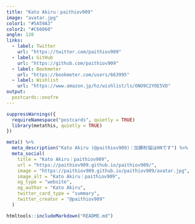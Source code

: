 ```yaml
---
title: "Kato Akiru｜paithiov909"
image: "avatar.jpg"
color1: "#5A59A3"
color2: "#C66060"
angle: 120
links:
  - label: Twitter
    url: "https://twitter.com/paithiov909"
  - label: GitHub
    url: "https://github.com/paithiov909"
  - label: Bookmeter
    url: "https://bookmeter.com/users/663995"
  - label: Wishlist
    url: "https://www.amazon.jp/hz/wishlist/ls/ONO9C2YOE5VD"
output:
  postcards::onofre
---
```


```r
suppressWarnings({
  requireNamespace("postcards", quietly = TRUE)
  library(metathis, quietly = TRUE)
})

meta() %>%
  meta_description("Kato Akiru (@paithiov909)｜加藤秋瑠はHNです") %>%
  meta_social(
    title = "Kato Akiru｜paithiov909",
    url = "https://paithiov909.github.io/paithiov909/",
    image = "https://paithiov909.github.io/paithiov909/avatar.jpg",
    image_alt = "Kato Akiru｜paithiov909",
    og_type = "website",
    og_author = "Kato Akiru",
    twitter_card_type = "summary",
    twitter_creator = "@paithiov909"
  )
```

```r
htmltools::includeMarkdown("README.md")
```
